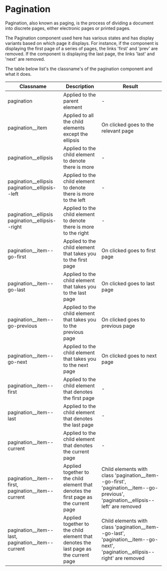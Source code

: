 
<Meta title="Components/Pagination/Pagination states" />

# Pagination

Pagination, also known as paging, is the process of dividing a document into discrete pages, either electronic pages or printed pages.

The Pagination component used here has various states and has display variants based on which page it displays. For instance, if the component is displaying the first page of a series of pages, the links 'first' and 'prev' are removed. 
If the component is displaying the last page, the links 'last' and 'next' are removed. 

The table below list's the classname's of the pagination component and what it does.

| Classname | Description | Result |
|-----------|-------------|--------|
| pagination | Applied to the parent element | - |
| pagination__item | Applied to all the child elements except the ellipsis | On clicked goes to the relevant page |
| pagination__ellipsis | Applied to the child element to denote there is more | - |
| pagination&#95;&#95;ellipsis pagination&#95;&#95;ellipsis--left | Applied to the child element to denote there is more to the left | - |
| pagination&#95;&#95;ellipsis pagination&#95;&#95;ellipsis--right | Applied to the child element to denote there is more to the right | - |
| pagination__item--go-first | Applied to the child element that takes you to the first page | On clicked goes to first page |
| pagination__item--go-last | Applied to the child element that takes you to the last page | On clicked goes to last page |
| pagination__item--go-previous | Applied to the child element that takes you to the previous page | On clicked goes to previous page |
| pagination__item--go-next | Applied to the child element that takes you to the next page | On clicked goes to next page |
| pagination__item--first | Applied to the child element that denotes the first page | - |
| pagination__item--last | Applied to the child element that denotes the last page | - |
| pagination__item--current | Applied to the child element that denotes the current page | - |
| pagination&#95;&#95;item--first, pagination__item--current | Applied together to the child element that denotes the first page as the current page | Child elements with class 'pagination&#95;&#95;item--go-first', 'pagination&#95;&#95;item--go-previous', 'pagination&#95;&#95;ellipsis--left' are removed |
| pagination&#95;&#95;item--last, pagination__item--current | Applied together to the child element that denotes the last page as the current page | Child elements with class 'pagination&#95;&#95;item--go-last', 'pagination&#95;&#95;item--go-next', 'pagination&#95;&#95;ellipsis--right' are removed |